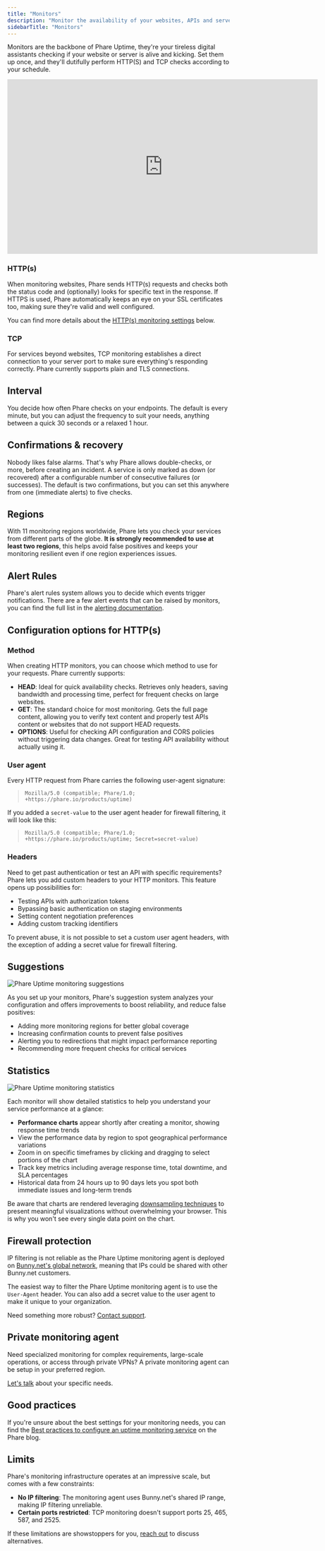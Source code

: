 ```yaml
---
title: "Monitors"
description: "Monitor the availability of your websites, APIs and servers."
sidebarTitle: "Monitors"
---
```


Monitors are the backbone of Phare Uptime, they're your tireless digital assistants checking if your website or server is alive and kicking. Set them up once, and they'll dutifully perform HTTP(S) and TCP checks according to your schedule.

<Frame>
    <iframe
        width="704"
        height="396"
        frameborder="0"
        title="Create a new monitor"
        src="https://iframe.mediadelivery.net/embed/238508/2f903d7c-82ae-490b-a37c-9e6e7bcf446b?autoplay=false&loop=true&muted=true&preload=true&responsive=true"
        loading="lazy"
        allow="accelerometer;gyroscope;autoplay;encrypted-media;picture-in-picture;fullscreen"
        allowfullscreen
    ></iframe>
</Frame>

### HTTP(s)

When monitoring websites, Phare sends HTTP(s) requests and checks both the status code and (optionally) looks for specific text in the response. If HTTPS is used, Phare automatically keeps an eye on your SSL certificates too, making sure they're valid and well configured.

You can find more details about the [HTTP(s) monitoring settings](#configuration-options-for-https) below.

### TCP

For services beyond websites, TCP monitoring establishes a direct connection to your server port to make sure everything's responding correctly. Phare currently supports plain and TLS connections.

## Interval

You decide how often Phare checks on your endpoints. The default is every minute, but you can adjust the frequency to suit your needs, anything between a quick 30 seconds or a relaxed 1 hour.

## Confirmations & recovery

Nobody likes false alarms. That's why Phare allows double-checks, or more, before creating an incident. A service is only marked as down (or recovered) after a configurable number of consecutive failures (or successes). The default is two confirmations, but you can set this anywhere from one (immediate alerts) to five checks.

## Regions

With 11 monitoring regions worldwide, Phare lets you check your services from different parts of the globe. **It is strongly recommended to use at least two regions**, this helps avoid false positives and keeps your monitoring resilient even if one region experiences issues.

## Alert Rules

Phare's alert rules system allows you to decide which events trigger notifications. There are a few alert events that can be raised by monitors, you can find the full list in the [alerting documentation](/uptime/alerting).

## Configuration options for HTTP(s)

### Method

When creating HTTP monitors, you can choose which method to use for your requests. Phare currently supports:

- **HEAD**: Ideal for quick availability checks. Retrieves only headers, saving bandwidth and processing time, perfect for frequent checks on large websites.
- **GET**: The standard choice for most monitoring. Gets the full page content, allowing you to verify text content and properly test APIs content or websites that do not support HEAD requests.
- **OPTIONS**: Useful for checking API configuration and CORS policies without triggering data changes. Great for testing API availability without actually using it.

### User agent

Every HTTP request from Phare carries the following user-agent signature:

> `Mozilla/5.0 (compatible; Phare/1.0; +https://phare.io/products/uptime)`

If you added a `secret-value` to the user agent header for firewall filtering, it will look like this:

> `Mozilla/5.0 (compatible; Phare/1.0; +https://phare.io/products/uptime; Secret=secret-value)`

### Headers

Need to get past authentication or test an API with specific requirements? Phare lets you add custom headers to your HTTP monitors. This feature opens up possibilities for:

- Testing APIs with authorization tokens
- Bypassing basic authentication on staging environments
- Setting content negotiation preferences
- Adding custom tracking identifiers

<Info>
  To prevent abuse, it is not possible to set a custom user agent headers, with the exception of adding a secret value for firewall filtering.
</Info>

## Suggestions

<Frame>
    <img
        src="/images/uptime/monitors/uptime-monitor-suggestions.webp"
        alt="Phare Uptime monitoring suggestions"
    />
</Frame>

As you set up your monitors, Phare's suggestion system analyzes your configuration and offers improvements to boost reliability, and reduce false positives:

- Adding more monitoring regions for better global coverage
- Increasing confirmation counts to prevent false positives
- Alerting you to redirections that might impact performance reporting
- Recommending more frequent checks for critical services

## Statistics

<Frame>
    <img
        src="/images/uptime/monitors/uptime-monitoring-statistics.webp"
        alt="Phare Uptime monitoring statistics"
    />
</Frame>

Each monitor will show detailed statistics to help you understand your service performance at a glance:

- **Performance charts** appear shortly after creating a monitor, showing response time trends
- View the performance data by region to spot geographical performance variations
- Zoom in on specific timeframes by clicking and dragging to select portions of the chart
- Track key metrics including average response time, total downtime, and SLA percentages
- Historical data from 24 hours up to 90 days lets you spot both immediate issues and long-term trends

Be aware that charts are rendered leveraging [downsampling techniques](https://phare.io/blog/downsampling-time-series-data/) to present meaningful visualizations without overwhelming your browser. This is why you won't see every single data point on the chart.

## Firewall protection

IP filtering is not reliable as the Phare Uptime monitoring agent is deployed on [Bunny.net's global network](https://bunnycdn.com/api/system/edgeserverlist), meaning that IPs could be shared with other Bunny.net customers.

The easiest way to filter the Phare Uptime monitoring agent is to use the `User-Agent` header. You can also add a secret value to the user agent to make it unique to your organization.

Need something more robust? [Contact support](https://phare.io/contact).

## Private monitoring agent

Need specialized monitoring for complex requirements, large-scale operations, or access through private VPNs? A private monitoring agent can be setup in your preferred region.

[Let's talk](https://phare.io/contact) about your specific needs.

## Good practices

If you're unsure about the best settings for your monitoring needs, you can find the [Best practices to configure an uptime monitoring service](https://phare.io/blog/best-practices-to-configure-an-uptime-monitoring-service/) on the Phare blog.

## Limits

Phare's monitoring infrastructure operates at an impressive scale, but comes with a few constraints:

- **No IP filtering**: The monitoring agent uses Bunny.net's shared IP range, making IP filtering unreliable.
- **Certain ports restricted**: TCP monitoring doesn't support ports 25, 465, 587, and 2525.

If these limitations are showstoppers for you, [reach out](https://phare.io/contact) to discuss alternatives.
